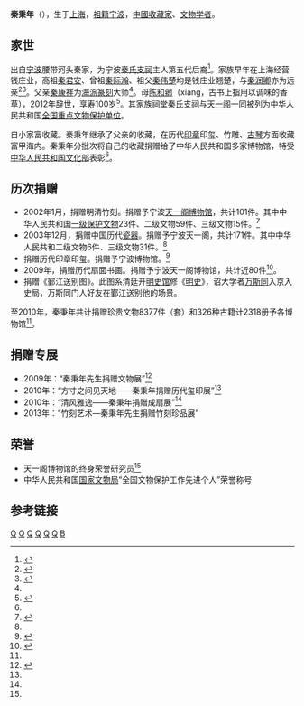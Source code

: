 '''秦秉年'''（{{bd|1933年||2015年|catIds=q秦}}），生于[[上海|上海]]，[[祖籍|祖籍]][[宁波|宁波]]，[[中國|中國]][[收藏家|收藏家]]、[[文物|文物]][[学者|学者]]。

==家世==
出自[[宁波|宁波]]腰带河头秦家，为宁波[[秦氏支祠|秦氏支祠]]主人第五代后裔<ref name="秦秉年国家文物局">{{cite web|url=http://nbbang.cnnb.com.cn/cms/html/yrfc/2010/0831/335.html|title=秦秉年受国家文物局表彰|publisher=稿源：[[宁波日报|宁波日报]]|author=编辑：陈青 徐建成|date=2010年8月31日|accessdate=2013年8月10日|language=zh-hans|archive-date=2011年6月13日|archive-url=https://web.archive.org/web/20110613012115/http://nbbang.cnnb.com.cn/cms/html/yrfc/2010/0831/335.html|dead-url=yes}}</ref>。家族早年在上海经营钱庄业，高祖[[秦君安|秦君安]]、曾祖[[秦际瀚|秦际瀚]]、祖父[[秦伟楚|秦伟楚]]均是钱庄业翘楚，与[[秦润卿|秦润卿]]亦为远亲<ref name="秦康祥西泠印社">{{cite web |url=http://www.xlys1904.com/portal.php?mod=view&aid=574 |title=“吝啬”富商的西泠情 |publisher=[[西泠印社|西泠印社]] |author=来自: 《西泠印社孤山撷闻》 |date=2013-07-05 |accessdate=2013年8月10日 |language=zh-hans |archive-url=https://web.archive.org/web/20160304110918/http://www.xlys1904.com/portal.php?mod=view&aid=574 |archive-date=2016年3月4日 |dead-url=yes }}</ref><ref name="秦秉年家族捐赠">{{cite web|url=http://202.107.212.146/homepage/page01-01-01.php?id=1070871329&theme=1 |title=秦秉年先生再度向天一阁捐赠珍贵文物[图] |publisher=宁波文化网 |author=宁波文化网/2003-12-08/文网 |date=2003-12-08 |accessdate=2013年8月10日 |language=zh-hans}}</ref>。父亲[[秦康祥|秦康祥]]为[[海派|海派]][[篆刻|篆刻]]大师<ref name="秦康祥西泠印社"/>。母[[陈和薌|陈和薌]]（xiāng，古书上指用以调味的香草），2012年辞世，享寿100岁<ref name="陈和薌">{{cite web |url=http://nb.people.com.cn/n/2012/1010/c200892-17563687.html |title=百岁老人陈和薌谢世 8000余文物全捐给天一阁 |publisher=[[人民网|人民网]] |author=《[[东南商报|东南商报]]》 |date=2012年10月10日 |accessdate=2013年8月10日 |language=zh-hans |deadurl=yes |archiveurl=https://web.archive.org/web/20121112235957/http://nb.people.com.cn/n/2012/1010/c200892-17563687.html |archivedate=2012年11月12日 }}</ref>。其家族祠堂秦氏支祠与[[天一阁|天一阁]]一同被列为中华人民共和国[[全国重点文物保护单位|全国重点文物保护单位]]。

自小家富收藏。秦秉年继承了父亲的收藏，在历代[[印章|印章]]印玺、竹雕、[[古琴|古琴]]方面收藏富甲海内。秦秉年分批次将自己的收藏捐赠给了中华人民共和国多家博物馆，特受[[中华人民共和国文化部|中华人民共和国文化部]]表彰<ref name="秦秉年国家文物局"/>。

==历次捐赠==
* 2002年1月，捐赠明清竹刻。捐赠予宁波[[天一阁博物馆|天一阁博物馆]]，共计101件。其中中华人民共和国[[国家一级文物|一级保护文物]]23件、二级文物59件、三级文物15件。<ref name="秦秉年竹刻捐赠">{{cite web |url=http://www.china.com.cn/chinese/CU-c/97421.htm |title=秦秉年向天一阁捐赠稀世文物 |publisher=[[中国网|中国网]] |author=《[[光明日报|光明日报]]》 |date=2002年1月15日 |accessdate=2013年8月10日 |language=zh-hans |archive-date=2016年3月5日 |archive-url=https://web.archive.org/web/20160305032253/http://www.china.com.cn/chinese/CU-c/97421.htm |dead-url=no }}</ref>
* 2003年12月，捐赠中国历代[[瓷器|瓷器]]。捐赠予宁波天一阁，共计171件。其中中华人民共和二级文物6件、三级文物31件。<ref name="秦秉年家族捐赠"/>
* 捐赠历代印章印玺。捐赠予宁波博物馆。<ref name="秦秉年印玺捐赠">{{cite web |url=http://news.cang.com/infos/201002/95743.html |title=秦秉年捐赠历代玺印展9日起在宁波博物馆展出 |publisher=华夏收藏网 |author=中国宁波网 |date=2010-02-12 |accessdate=2013年8月10日 |language=zh-hans |archive-url=https://web.archive.org/web/20160304094649/http://news.cang.com/infos/201002/95743.html |archive-date=2016年3月4日 |dead-url=yes }}</ref>
* 2009年，捐赠历代扇面书画。捐赠予宁波天一阁博物馆，共计近80件<ref name="秦秉年扇子捐赠">{{cite web |url=http://www.ecnart.net/show.asp?id=2561 |title=《清风雅逸——秦秉年捐赠成扇展》开幕 |publisher=中华艺术易网 |author=来源：中国艺术 E网 |date=2010-02-12 |accessdate=2013年8月10日 |language=zh-hans }}{{dead link|date=2018年4月 |bot=InternetArchiveBot |fix-attempted=yes }}</ref>。
* 捐赠《鄞江送别图》。此图系清廷开[[明史馆|明史馆]]修《[[明史|明史]]》，诏大学者[[万斯同|万斯同]]入京入史局，万斯同门人好友在鄞江送别他的场景。
至2010年，秦秉年共计捐赠珍贵文物8377件（套）和326种古籍计2318册予各博物馆<ref name="秦秉年扇子捐赠"/>。

==捐赠专展==
* 2009年：“秦秉年先生捐赠文物展”<ref name="秦秉捐赠文物展">{{cite web|url=http://www.douban.com/event/10775680/ |title=秦秉年捐赠文物展天一阁开展 |publisher=[[豆瓣|豆瓣]] |author= |date= |accessdate=2013年8月10日 |language=zh-hans}}</ref>
* 2010年：“方寸之间见天地——秦秉年捐赠历代玺印展”<ref name="秦秉年印玺捐赠"/>
* 2010年：“清风雅逸——秦秉年捐赠成扇展”<ref name="秦秉年扇子捐赠"/>
* 2013年：“竹刻艺术—秦秉年先生捐赠竹刻珍品展”

==荣誉==
* 天一阁博物馆的终身荣誉研究员<ref name="秦秉年国家文物局"/>
* 中华人民共和国[[国家文物局|国家文物局]]“全国文物保护工作先进个人”荣誉称号

==参考链接==
{{reflist}}

[[Category:1933年出生|Q]]
[[Category:中国收藏家|Q]]
[[Category:天一阁|Q]]
[[Category:上海人|Q]]
[[Category:宁波人|Q]]
[[Category:宁波裔上海人|Q]]
[[Category:秦姓|B]]